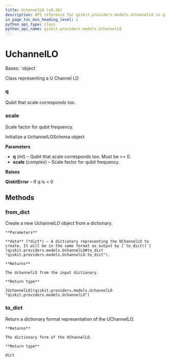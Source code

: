 ```yaml
---
title: UchannelLO (v0.36)
description: API reference for qiskit.providers.models.UchannelLO in qiskit v0.36
in_page_toc_min_heading_level: 1
python_api_type: class
python_api_name: qiskit.providers.models.UchannelLO
---
```


# UchannelLO

<Class id="qiskit.providers.models.UchannelLO" isDedicatedPage={true} github="https://github.com/qiskit/qiskit/tree/stable/0.20/qiskit/providers/models/backendconfiguration.py" signature="UchannelLO(q, scale)" modifiers="class">
  Bases: `object`

  Class representing a U Channel LO

  ### q

  <Attribute id="qiskit.providers.models.UchannelLO.q">
    Qubit that scale corresponds too.
  </Attribute>

  ### scale

  <Attribute id="qiskit.providers.models.UchannelLO.scale">
    Scale factor for qubit frequency.
  </Attribute>

  Initialize a UchannelLOSchema object

  **Parameters**

  *   **q** (*int*) – Qubit that scale corresponds too. Must be >= 0.
  *   **scale** (*complex*) – Scale factor for qubit frequency.

  **Raises**

  **QiskitError** – If q is \< 0

  ## Methods

  <span id="qiskit-providers-models-uchannello-from-dict" />

  ### from\_dict

  <Function id="qiskit.providers.models.UchannelLO.from_dict" signature="UchannelLO.from_dict(data)" modifiers="classmethod">
    Create a new UchannelLO object from a dictionary.

    **Parameters**

    **data** (*dict*) – A dictionary representing the UChannelLO to create. It will be in the same format as output by [`to_dict()`](qiskit.providers.models.UchannelLO#to_dict "qiskit.providers.models.UchannelLO.to_dict").

    **Returns**

    The UchannelLO from the input dictionary.

    **Return type**

    [UchannelLO](qiskit.providers.models.UchannelLO "qiskit.providers.models.UchannelLO")
  </Function>

  <span id="qiskit-providers-models-uchannello-to-dict" />

  ### to\_dict

  <Function id="qiskit.providers.models.UchannelLO.to_dict" signature="UchannelLO.to_dict()">
    Return a dictionary format representation of the UChannelLO.

    **Returns**

    The dictionary form of the UChannelLO.

    **Return type**

    dict
  </Function>
</Class>

